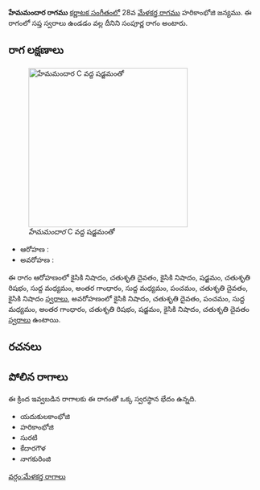 {{Infobox ragam
	| name          	= హేమమందార
	| synonym	    	= 
	| mela          	= 
	| chakra        	= 
	| janaka        	= 
	| type          	= సంపూర్ణ
	| arohanam      	= {{svaraC|N2|D2|N2|S|R2|M1|G3|M1|P|D2|N2}} 
	| avarohanam    	= {{svaraC|N2|D2|P|M1|G3|R2|S|N2|D2}}
	| jeeva         	=
	| chhaya        	=
	| nyasa         	=
	| vishesha      	= 
	| equivalent  		= 
}}
{{కర్ణాటక సంగీత రాగాలు}}
'''హేమమందార రాగము''' [[కర్ణాటక సంగీతం]]లో 28వ [[మేళకర్త రాగము]] హరికాంభోజి జన్యము.  ఈ రాగంలో సప్త స్వరాలు ఉండడం వల్ల దీనిని సంపూర్ణ రాగం అంటారు.


==రాగ లక్షణాలు==
[[Image:hemamandara_kb2wiki.png|thumb|right|316px|''హేమమందార'' C వద్ద షడ్జమంతో]]

* ఆరోహణ : {{svaraC|N2|D2|N2|S|R2|M1|G3|M1|P|D2|N2}} 
* అవరోహణ : {{svaraC|N2|D2|P|M1|G3|R2|S|N2|D2}}

ఈ రాగం ఆరోహణంలో కైసికి నిషాదం, చతుశృతి దైవతం, కైసికి నిషాదం, షడ్జమం, చతుశృతి రిషభం, సుద్ద మధ్యమం, అంతర గాంధారం, సుద్ద మధ్యమం, పంచమం, చతుశృతి దైవతం, కైసికి నిషాదం [[స్వరాలు]], అవరోహణంలో కైసికి నిషాదం, చతుశృతి దైవతం, పంచమం, సుద్ద మధ్యమం, అంతర గాంధారం, చతుశృతి రిషభం, షడ్జమం, కైసికి నిషాదం, చతుశృతి దైవతం [[స్వరాలు]] ఉంటాయి.

==రచనలు==



==పోలిన రాగాలు==
ఈ క్రింద ఇవ్వబడిన రాగాలకు ఈ రాగంతో ఒక్క స్వరస్థాన భేదం ఉన్నది.
* యదుకులకాంభోజి
* హరికాంభోజి
* సురటి
* కేదారగౌళ
* నాగకురింజి



[[వర్గం:మేళకర్త రాగాలు]]